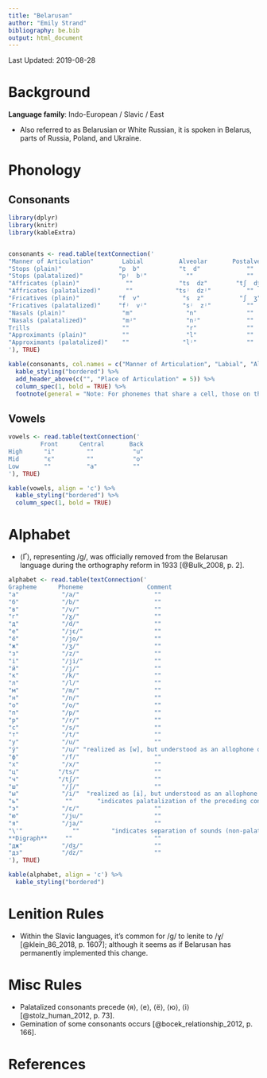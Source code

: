 ```yaml
---
title: "Belarusan"
author: "Emily Strand"
bibliography: be.bib
output: html_document
---
```


Last Updated: 2019-08-28

# Background

**Language family**: Indo-European / Slavic / East

* Also referred to as Belarusian or White Russian, it is spoken in Belarus, parts of Russia, Poland, and Ukraine.

# Phonology

## Consonants

```r

library(dplyr)
library(knitr)
library(kableExtra)


consonants <- read.table(textConnection('
"Manner of Articulation"        Labial          Alveolar       Postalveolar     Palatal        Velar
"Stops (plain)"                "p  b"           "t  d"             ""             ""            "k"            
"Stops (palatalized)"          "pʲ  bʲ"           ""               ""             ""            "kʲ"
"Affricates (plain)"             ""             "ts  dz"        "tʃ  dʒ"          ""            ""     
"Affricates (palatalized)"       ""            "tsʲ  dzʲ"          ""             ""            ""
"Fricatives (plain)"           "f  v"            "s  z"          "ʃ  ʒ"           ""           "x  ɣ"       
"Fricatives (palatalized)"     "fʲ  vʲ"          "sʲ  zʲ"          ""             ""          "xʲ  ɣʲ"
"Nasals (plain)"                "m"               "n"              ""             ""            ""
"Nasals (palatalized)"          "mʲ"              "nʲ"             ""             ""            ""
Trills                          ""                "r"              ""             ""            ""
"Approximants (plain)"          ""                "l"              ""             "j"           ""
"Approximants (palatalized)"    ""               "lʲ"              ""             ""            ""
'), TRUE)

kable(consonants, col.names = c("Manner of Articulation", "Labial", "Alveolar", "Postalveolar", "Palatal", "Velar"), align = 'c') %>%
  kable_styling("bordered") %>%
  add_header_above(c("", "Place of Articulation" = 5)) %>%
  column_spec(1, bold = TRUE) %>%
  footnote(general = "Note: For phonemes that share a cell, those on the left are voiceless and those on the right are voiced.", general_title = "")
```

## Vowels

```r

vowels <- read.table(textConnection('
         Front      Central       Back
High      "i"         ""           "u"
Mid       "ɛ"         ""           "o"
Low       ""          "a"          ""
'), TRUE)

kable(vowels, align = 'c') %>%
  kable_styling("bordered") %>%
  column_spec(1, bold = TRUE)
```


# Alphabet

* ⟨Ґ⟩, representing /ɡ/, was officially removed from the Belarusan language during the orthography reform in 1933 [@Bulk_2008, p. 2].

```r

alphabet <- read.table(textConnection('
Grapheme      Phoneme                  Comment
"а"            "/a/"                     ""
"б"            "/b/"                     ""
"в"            "/v/"                     ""
"г"            "/ɣ/"                     ""
"д"            "/d/"                     ""
"е"            "/jɛ/"                    ""
"ё"            "/jo/"                    ""
"ж"            "/ʒ/"                     ""
"з"            "/z/"                     ""
"i"            "/ji/"                    ""
"й"            "/j/"                     ""
"к"            "/k/"                     ""
"л"            "/l/"                     ""
"м"            "/m/"                     ""
"н"            "/n/"                     ""
"о"            "/o/"                     ""
"п"            "/p/"                     ""
"р"            "/r/"                     ""
"с"            "/s/"                     ""
"т"            "/t/"                     ""
"у"            "/u/"                     ""
"ў"            "/u/" "realized as [w], but understood as an allophone of /u/ [@stolz_human_2012, p. 73]"  
"ф"            "/f/"                     ""
"х"            "/x/"                     ""
"ц"           "/ts/"                     ""
"ч"           "/tʃ/"                     ""
"ш"            "/ʃ/"                     ""
"ы"            "/i/"  "realized as [ɨ], but understood as an allophone of /i/ [@stolz_human_2012, p. 73]"
"ь"             ""       "indicates palatalization of the preceding consonant"    
"э"            "/ɛ/"                     ""
"ю"            "/ju/"                    ""
"я"            "/ja/"                    ""
"\'"              ""         "indicates separation of sounds (non-palatalization of preceding consonant)"
**Digraph**     ""                       ""
"дж"           "/dʒ/"                    ""        
"дз"           "/dz/"                    ""
'), TRUE)

kable(alphabet, align = 'c') %>%
  kable_styling("bordered")
```   

# Lenition Rules

* Within the Slavic languages, it's common for /ɡ/ to lenite to /ɣ/ [@klein_86_2018, p. 1607]; although it seems as if Belarusan has permanently implemented this change.

# Misc Rules

* Palatalized consonants precede ⟨я⟩, ⟨е⟩, ⟨ё⟩, ⟨ю⟩, ⟨i⟩ [@stolz_human_2012, p. 73].  
* Gemination of some consonants occurs [@bocek_relationship_2012, p. 166].

# References
